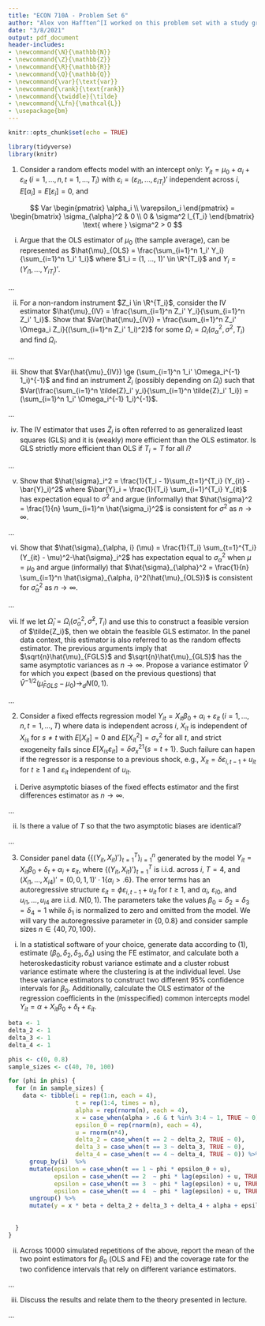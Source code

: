 ```yaml
---
title: "ECON 710A - Problem Set 6"
author: "Alex von Hafften^[I worked on this problem set with a study group of Michael Nattinger, Andrew Smith, and Ryan Mather. I also discussed problems with Sarah Bass, Emily Case, Danny Edgel, and Katherine Kwok.]"
date: "3/8/2021"
output: pdf_document
header-includes:
- \newcommand{\N}{\mathbb{N}}
- \newcommand{\Z}{\mathbb{Z}}
- \newcommand{\R}{\mathbb{R}}
- \newcommand{\Q}{\mathbb{Q}}
- \newcommand{\var}{\text{var}}
- \newcommand{\rank}{\text{rank}}
- \newcommand{\twiddle}{\tilde}
- \newcommand{\Lfn}{\mathcal{L}}
- \usepackage{bm}
---
```


```r
knitr::opts_chunk$set(echo = TRUE)

library(tidyverse)
library(knitr)
```

1. Consider a random effects model with an intercept only: $Y_{it} = \mu_0 + \alpha_i + \varepsilon_{it}$ $(i=1, ..., n, t=1, ..., T_i)$ with $\varepsilon_i = (\varepsilon_{i1}, ..., \varepsilon_{iT_i})'$ independent across $i$, $E[\alpha_i]=E[\varepsilon_i]=0$, and

$$
Var \begin{pmatrix} \alpha_i \\ \varepsilon_i \end{pmatrix}
= \begin{bmatrix} \sigma_{\alpha}^2 & 0 \\ 0 & \sigma^2 I_{T_i} \end{bmatrix}
\text{ where }
\sigma^2 > 0
$$

(i) Argue that the OLS estimator of $\mu_0$ (the sample average), can be represented as $\hat{\mu}_{OLS} = \frac{\sum_{i=1}^n 1_i' Y_i}{\sum_{i=1}^n 1_i' 1_i}$ where $1_i = (1, ..., 1)' \in \R^{T_i}$ and $Y_i = (Y_{i1}, ..., Y_{iT_i})'$.

...

(ii) For a non-random instrument $Z_i \in \R^{T_i}$, consider the IV estimator $\hat{\mu}_{IV} = \frac{\sum_{i=1}^n Z_i' Y_i}{\sum_{i=1}^n Z_i' 1_i}$. Show that $Var(\hat{\mu}_{IV}) = \frac{\sum_{i=1}^n Z_i' \Omega_i Z_i}{(\sum_{i=1}^n Z_i' 1_i)^2}$ for some $\Omega_i = \Omega_i (\sigma_\alpha^2, \sigma^2, T_i)$ and find $\Omega_i$.

...

(iii) Show that $Var(\hat{\mu}_{IV}) \ge (\sum_{i=1}^n 1_i' \Omega_i^{-1} 1_i)^{-1}$ and find an instrument $\tilde{Z}_i$ (possibly depending on $\Omega_i$) such that $Var(\frac{\sum_{i=1}^n \tilde{Z}_i' y_i}{\sum_{i=1}^n \tilde{Z}_i' 1_i}) = (\sum_{i=1}^n 1_i' \Omega_i^{-1} 1_i)^{-1}$.

...

(iv) The IV estimator that uses $\tilde{Z}_i$ is often referred to as generalized least squares (GLS) and it is (weakly) more efficient than the OLS estimator. Is GLS strictly more efficient than OLS if $T_i=T$ for all $i$?

...

(v) Show that $\hat{\sigma}_i^2 = \frac{1}{T_i - 1}\sum_{t=1}^{T_i} (Y_{it} - \bar{Y}_i)^2$ where $\bar{Y}_i = \frac{1}{T_i} \sum_{i=1}^{T_i}  Y_{it}$ has expectation equal to $\sigma^2$ and argue (informally) that $\hat{\sigma}^2 = \frac{1}{n} \sum_{i=1}^n \hat{\sigma_i}^2$ is consistent for $\sigma^2$ as $n \to \infty$.

...

(vi) Show that $\hat{\sigma}_{\alpha, i} (\mu) = \frac{1}{T_i} \sum_{t=1}^{T_i} (Y_{it} - \mu)^2-\hat{\sigma}_i^2$ has expectation equal to $\sigma_\alpha^2$ when $\mu=\mu_0$ and argue (informally) that $\hat{\sigma}_{\alpha}^2 = \frac{1}{n} \sum_{i=1}^n \hat{\sigma}_{\alpha, i}^2(\hat{\mu}_{OLS})$ is consistent for $\hat{\sigma}_\alpha^2$ as $n\to \infty$.

...

(vii) If we let $\hat{\Omega}_i = \Omega_i(\hat{\sigma}_\alpha^2, \hat{\sigma}^2, T_i)$ and use this to construct a feasible version of $\tilde{Z_i}$, then we obtain the feasible GLS estimator. In the panel data context, this estimator is also referred to as the random effects estimator. The previous arguments imply that $\sqrt{n}\hat{\mu}_{FGLS}$ and $\sqrt{n}\hat{\mu}_{GLS}$ has the same asymptotic variances as $n\to\infty$. Propose a variance estimator $\hat{V}$ for which you expect (based on the previous questions) that $\hat{V}^{-1/2}(\hat{\mu}_{FGLS} - \mu_0)\to_d N(0,1)$.

...

\pagebreak

2. Consider a fixed effects regression model $Y_{it} = X_{it} \beta_0 + \alpha_i + \varepsilon_{it}$ ($i=1, ..., n, t=1, ..., T$) where data is independent across $i$, $X_{it}$ is independent of $X_{is}$ for $s \neq t$ with $E[X_{it}] = 0$ and $E[X_{it}^2] = \sigma_x^2$ for all $t$, and strict exogeneity fails since $E[X_{is} \varepsilon_{it}] = \delta \sigma_x^21\{s = t+1\}$. Such failure can hapen if the regressor is a response to a previous shock, e.g., $X_{it} = \delta \varepsilon_{i, t-1} + u_{it}$ for $t \ge 1$ and $\varepsilon_{it}$ independent of $u_{it}$.

(i) Derive asymptotic biases of the fixed effects estimator and the first differences estimator as $n \to \infty$. \footnote{You may use without proof that $\hat{\beta}_{FE} \to_p \beta_0 + \frac{\sum_{t=1}^T (X_{i,t} - \bar{X}) \varepsilon_{i,t}}{\sum_{t=1}^T (X_{i,t} - \bar{X})^2}$ and $\hat{\beta}_{FD} \to_p \beta_0 + \frac{\sum_{t=1}^T (X_{i,t} - X_{i,t-1}) (\varepsilon_{it}-\varepsilon_{it-1})}{\sum_{t=1}^T (X_{i,t} - X_{i,t-1})^2}$}

...

(ii) Is there a value of $T$ so that the two asymptotic biases are identical?

...

\pagebreak

3. Consider panel data $\{\{(Y_{it},X_{it})'\}^T_{t=1}\}^n_{i=1}$ generated by the model $Y_{it}=X_{it}\beta_0+\delta_t+\alpha_i+\varepsilon_{it}$, where $\{(Y_{it},X_{it})'\}^T_{t=1}$ is i.i.d. across $i$, $T= 4$, and $(X_{i1},...,X_{i4})' = (0,0,1,1)' \cdot 1\{\alpha_i> .6\}$. The error terms has an autoregressive structure $\varepsilon_{it}=\phi \varepsilon_{i,t-1}+u_{it}$ for $t \ge 1$, and $\alpha_i$, $\varepsilon_{i0}$, and $u_{i1},...,u_{i4}$ are i.i.d. $N(0,1)$. The parameters take the values $\beta_0=\delta_2=\delta_3=\delta_4= 1$ while $\delta_1$ is normalized to zero and omitted from the model. We will vary the autoregressive parameter in $\{0,0.8\}$ and consider sample sizes $n\in\{40,70,100\}$.

(i) In a statistical software of your choice, generate data according to (1), estimate $(\beta_0,\delta_2,\delta_3,\delta_4)$ using the FE estimator, and calculate both a heteroskedasticity robust variance estimate and a cluster robust variance estimate where the clustering is at the individual level. Use these variance estimators to construct two different 95% confidence intervals for $\beta_0$. Additionally, calculate the OLS estimator of the regression coefficients in the (misspecified) common intercepts model $Y_{it} = \alpha + X_{it} \beta_0 + \delta_t + \varepsilon_{it}$.

```r
beta <- 1
delta_2 <- 1
delta_3 <- 1
delta_4 <- 1

phis <- c(0, 0.8)
sample_sizes <- c(40, 70, 100)

for (phi in phis) {
  for (n in sample_sizes) {
    data <- tibble(i = rep(1:n, each = 4),
                   t = rep(1:4, times = n),
                   alpha = rep(rnorm(n), each = 4),
                   x = case_when(alpha > .6 & t %in% 3:4 ~ 1, TRUE ~ 0),
                   epsilon_0 = rep(rnorm(n), each = 4),
                   u = rnorm(n*4),
                   delta_2 = case_when(t == 2 ~ delta_2, TRUE ~ 0),
                   delta_3 = case_when(t == 3 ~ delta_3, TRUE ~ 0),
                   delta_4 = case_when(t == 4 ~ delta_4, TRUE ~ 0)) %>%
      group_by(i)  %>%
      mutate(epsilon = case_when(t == 1 ~ phi * epsilon_0 + u),
             epsilon = case_when(t == 2  ~ phi * lag(epsilon) + u, TRUE ~ epsilon),
             epsilon = case_when(t == 3  ~ phi * lag(epsilon) + u, TRUE ~ epsilon),
             epsilon = case_when(t == 4  ~ phi * lag(epsilon) + u, TRUE ~ epsilon)) %>%
      ungroup() %>%
      mutate(y = x * beta + delta_2 + delta_3 + delta_4 + alpha + epsilon)
    
    
  }
}
```

(ii) Across 10000 simulated repetitions of the above, report the mean of the two point estimators for $\beta_0$ (OLS and FE) and the coverage rate for the two confidence intervals that rely on different variance estimators.

...

(iii) Discuss the results and relate them to the theory presented in lecture.

...

